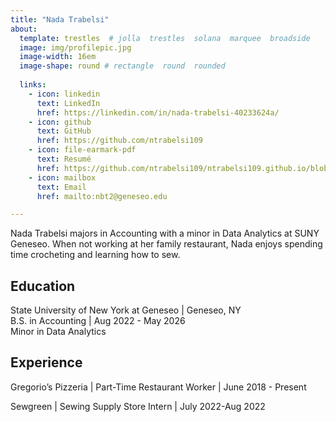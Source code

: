 ```yaml
---
title: "Nada Trabelsi" 
about:
  template: trestles  # jolla  trestles  solana  marquee  broadside
  image: img/profilepic.jpg
  image-width: 16em
  image-shape: round # rectangle  round  rounded
  
  links:
    - icon: linkedin
      text: LinkedIn
      href: https://linkedin.com/in/nada-trabelsi-40233624a/
    - icon: github
      text: GitHub
      href: https://github.com/ntrabelsi109
    - icon: file-earmark-pdf
      text: Resumé
      href: https://github.com/ntrabelsi109/ntrabelsi109.github.io/blob/main/nada_trabelsi_resume.pdf
    - icon: mailbox
      text: Email
      href: mailto:nbt2@geneseo.edu

---
```



Nada Trabelsi majors in Accounting with a minor in Data Analytics at SUNY Geneseo. When not working at her family restaurant, Nada enjoys spending time crocheting and learning how to sew.

## Education

State University of New York at Geneseo | Geneseo, NY <br>
B.S. in Accounting | Aug 2022 - May 2026 <br>
Minor in Data Analytics 

## Experience

Gregorio's Pizzeria | Part-Time Restaurant Worker | June 2018 - Present

Sewgreen | Sewing Supply Store Intern | July 2022-Aug 2022


